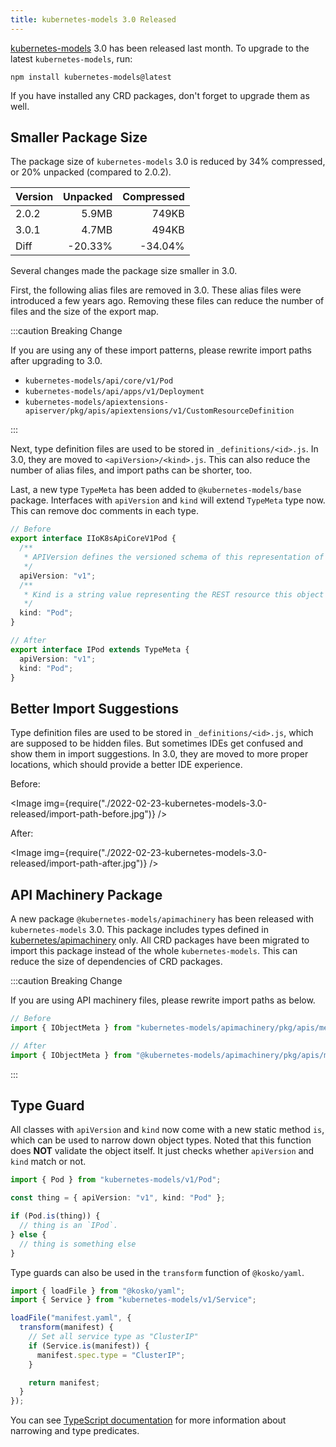 ```yaml
---
title: kubernetes-models 3.0 Released
---
```



[kubernetes-models] 3.0 has been released last month. To upgrade to the latest `kubernetes-models`, run:

```shell
npm install kubernetes-models@latest
```

If you have installed any CRD packages, don't forget to upgrade them as well.

## Smaller Package Size

The package size of `kubernetes-models` 3.0 is reduced by 34% compressed, or 20% unpacked (compared to 2.0.2).

| Version | Unpacked | Compressed |
| ------- | -------: | ---------: |
| 2.0.2   |    5.9MB |      749KB |
| 3.0.1   |    4.7MB |      494KB |
| Diff    |  -20.33% |    -34.04% |

Several changes made the package size smaller in 3.0.

First, the following alias files are removed in 3.0. These alias files were introduced a few years ago. Removing these files can reduce the number of files and the size of the export map.

:::caution Breaking Change

If you are using any of these import patterns, please rewrite import paths after upgrading to 3.0.

- `kubernetes-models/api/core/v1/Pod`
- `kubernetes-models/api/apps/v1/Deployment`
- `kubernetes-models/apiextensions-apiserver/pkg/apis/apiextensions/v1/CustomResourceDefinition`

:::

Next, type definition files are used to be stored in `_definitions/<id>.js`. In 3.0, they are moved to `<apiVersion>/<kind>.js`. This can also reduce the number of alias files, and import paths can be shorter, too.

Last, a new type `TypeMeta` has been added to `@kubernetes-models/base` package. Interfaces with `apiVersion` and `kind` will extend `TypeMeta` type now. This can remove doc comments in each type.

```ts
// Before
export interface IIoK8sApiCoreV1Pod {
  /**
   * APIVersion defines the versioned schema of this representation of an object. Servers should convert recognized schemas to the latest internal value, and may reject unrecognized values. More info: https://git.k8s.io/community/contributors/devel/sig-architecture/api-conventions.md#resources
   */
  apiVersion: "v1";
  /**
   * Kind is a string value representing the REST resource this object represents. Servers may infer this from the endpoint the client submits requests to. Cannot be updated. In CamelCase. More info: https://git.k8s.io/community/contributors/devel/sig-architecture/api-conventions.md#types-kinds
   */
  kind: "Pod";
}

// After
export interface IPod extends TypeMeta {
  apiVersion: "v1";
  kind: "Pod";
}
```

## Better Import Suggestions

Type definition files are used to be stored in `_definitions/<id>.js`, which are supposed to be hidden files. But sometimes IDEs get confused and show them in import suggestions. In 3.0, they are moved to more proper locations, which should provide a better IDE experience.

Before:

<Image
  img={require("./2022-02-23-kubernetes-models-3.0-released/import-path-before.jpg")}
/>

After:

<Image
  img={require("./2022-02-23-kubernetes-models-3.0-released/import-path-after.jpg")}
/>

## API Machinery Package

A new package `@kubernetes-models/apimachinery` has been released with `kubernetes-models` 3.0. This package includes types defined in [kubernetes/apimachinery](https://github.com/kubernetes/apimachinery) only. All CRD packages have been migrated to import this package instead of the whole `kubernetes-models`. This can reduce the size of dependencies of CRD packages.

:::caution Breaking Change

If you are using API machinery files, please rewrite import paths as below.

```ts
// Before
import { IObjectMeta } from "kubernetes-models/apimachinery/pkg/apis/meta/v1/ObjectMeta";

// After
import { IObjectMeta } from "@kubernetes-models/apimachinery/pkg/apis/meta/v1/ObjectMeta";
```

:::

## Type Guard

All classes with `apiVersion` and `kind` now come with a new static method `is`, which can be used to narrow down object types. Noted that this function does **NOT** validate the object itself. It just checks whether `apiVersion` and `kind` match or not.

```ts
import { Pod } from "kubernetes-models/v1/Pod";

const thing = { apiVersion: "v1", kind: "Pod" };

if (Pod.is(thing)) {
  // thing is an `IPod`.
} else {
  // thing is something else
}
```

Type guards can also be used in the `transform` function of `@kosko/yaml`.

```ts
import { loadFile } from "@kosko/yaml";
import { Service } from "kubernetes-models/v1/Service";

loadFile("manifest.yaml", {
  transform(manifest) {
    // Set all service type as "ClusterIP"
    if (Service.is(manifest)) {
      manifest.spec.type = "ClusterIP";
    }

    return manifest;
  }
});
```

You can see [TypeScript documentation](https://www.typescriptlang.org/docs/handbook/2/narrowing.html#using-type-predicates) for more information about narrowing and type predicates.

[kubernetes-models]: https://github.com/tommy351/kubernetes-models-ts
